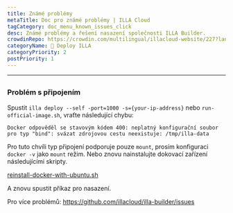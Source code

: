 ```yaml
---
title: Známé problémy
metaTitle: Doc pro známé problémy | ILLA Cloud
tagCategory: doc_menu_known_issues_click
desc: Známé problémy a řešení nasazení společnosti ILLA Builder.
crowdinRepo: https://crowdin.com/multilingual/illacloud-website/227?languages=cs&filter=basic&value=0
categoryName: 👷 Deploy ILLA
categoryPriority: 2
postPriority: 1
---
```


* * *

## <h2 hidden>Známé problémy</h2>

### Problém s připojením

Spustit `illa deploy --self -port=1000 -s={your-ip-address}` nebo `run-official-image.sh`, vraťte následující chybu:

`Docker odpověděl se stavovým kódem 400: neplatný konfigurační soubor pro typ "bind": svázat zdrojovou cestu neexistuje: /tmp/illa-data`

Pro tuto chvíli typ připojení podporuje pouze `mount`, prosím konfiguraci `docker -v` jako `mount` režim. Nebo znovu nainstalujte dokovací zařízení následujícími skripty.

[reinstall-docker-with-ubuntu.sh](https://github.com/illacloud/deploy-illa-manually/blob/main/utils/reinstall-docker-with-ubuntu.sh)

A znovu spustit příkaz pro nasazení.

Pro více problémů: https://github.com/illacloud/illa-builder/issues
